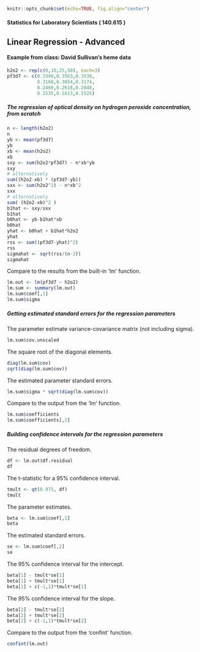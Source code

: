 ```r
knitr::opts_chunk$set(echo=TRUE, fig.align="center")
```

#### Statistics for Laboratory Scientists ( 140.615 )

## Linear Regression - Advanced

#### Example from class: David Sullivan's heme data

```r
h2o2 <- rep(c(0,10,25,50), each=3)
pf3d7 <- c(0.3399,0.3563,0.3538,
           0.3168,0.3054,0.3174,
           0.2460,0.2618,0.2848,
           0.1535,0.1613,0.1525)
```

##### The regression of optical density on hydrogen peroxide concentration, from scratch

```r
n <- length(h2o2)
n
yb <- mean(pf3d7)
yb
xb <- mean(h2o2)
xb
sxy <- sum(h2o2*pf3d7) - n*xb*yb
sxy
# alternatively
sum((h2o2-xb) * (pf3d7-yb))
sxx <- sum(h2o2^2) - n*xb^2
sxx
# alternatively
sum( (h2o2-xb)^2 )
b1hat <- sxy/sxx
b1hat
b0hat <- yb-b1hat*xb
b0hat
yhat <- b0hat + b1hat*h2o2
yhat
rss <- sum((pf3d7-yhat)^2)
rss
sigmahat <- sqrt(rss/(n-2))
sigmahat
```

Compare to the results from the built-in 'lm' function.

```r
lm.out <- lm(pf3d7 ~ h2o2)
lm.sum <- summary(lm.out)
lm.sum$coef[,1]
lm.sum$sigma
```

##### Getting estimated standard errors for the regression parameters

The parameter estimate variance-covariance matrix (not including sigma).

```r
lm.sum$cov.unscaled   
```

The square root of the diagonal elements.

```r
diag(lm.sum$cov)
sqrt(diag(lm.sum$cov))
```

The estimated parameter standard errors.

```r
lm.sum$sigma * sqrt(diag(lm.sum$cov))
```

Compare to the output from the 'lm' function.

```r
lm.sum$coefficients
lm.sum$coefficients[,2]
```

##### Building confidence intervals for the regression parameters

The residual degrees of freedom.

```r
df <- lm.out$df.residual 
df
```

The t-statistic for a 95% confidence interval.

```r
tmult <- qt(0.975, df)  
tmult
```

The parameter estimates.

```r
beta <- lm.sum$coef[,1] 
beta
```

The estimated standard errors.

```r
se <- lm.sum$coef[,2] 
se
```

The 95% confidence interval for the intercept.

```r
beta[1] - tmult*se[1]
beta[1] + tmult*se[1]
beta[1] + c(-1,1)*tmult*se[1]
```

The 95% confidence interval for the slope.

```r
beta[2] - tmult*se[2]
beta[2] + tmult*se[2]
beta[2] + c(-1,1)*tmult*se[2]
```

Compare to the output from the 'confint' function.

```r
confint(lm.out)
```

